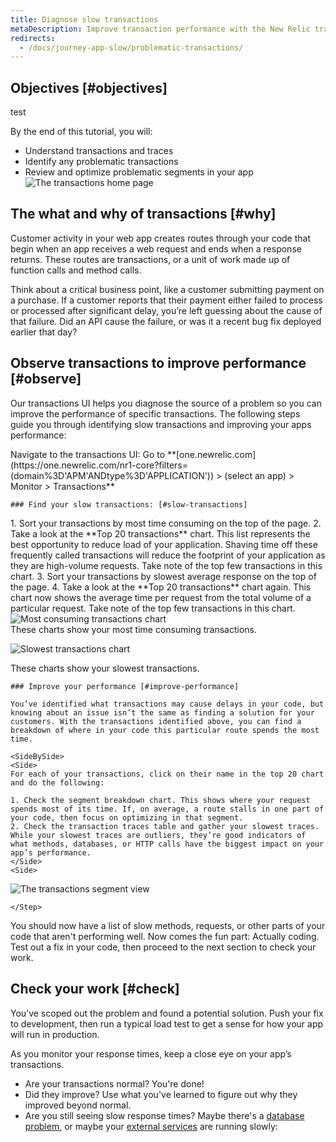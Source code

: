```yaml
---
title: Diagnose slow transactions
metaDescription: Improve transaction performance with the New Relic transactions UI.
redirects:
  - /docs/journey-app-slow/problematic-transactions/
---
```





## Objectives [#objectives]

test

<SideBySide>
    <Side>
By the end of this tutorial, you will:

* Understand transactions and traces
* Identify any problematic transactions
* Review and optimize problematic segments in your app
    </Side>
    <Side>
  <img
  title="Transaction home page"
  alt="The transactions home page"
  src={journeyIntro}
  />
    </Side>
</SideBySide>


## The what and why of transactions [#why]

Customer activity in your web app creates routes through your code that begin when an app receives a web request and ends when a response returns. These routes are transactions, or a unit of work made up of function calls and method calls. 

Think about a critical business point, like a customer submitting payment on a purchase. If a customer reports that their payment either failed to process or processed after significant delay, you’re left guessing about the cause of that failure. Did an API cause the failure, or was it a recent bug fix deployed earlier that day? 

## Observe transactions to improve performance [#observe]

Our transactions UI helps you diagnose the source of a problem so you can improve the performance of specific transactions. The following steps guide you through identifying slow transactions and improving your apps performance:

<Steps>
    <Step>
    Navigate to the transactions UI: Go to **[one.newrelic.com](https://one.newrelic.com/nr1-core?filters=(domain%3D'APM'ANDtype%3D'APPLICATION')) > (select an app) > Monitor > Transactions**
    </Step>
    <Step>

    ### Find your slow transactions: [#slow-transactions]

<SideBySide>
  <Side>
    1. Sort your transactions by most time consuming on the top of the page.
    2. Take a look at the **Top 20 transactions** chart. This list represents the best opportunity to reduce load of your application. Shaving time off these frequently called transactions will reduce the footprint of your application as they are high-volume requests. Take note of the top few transactions in this chart.
    3. Sort your transactions by slowest average response on the top of the page.
    4. Take a look at the **Top 20 transactions** chart again. This chart now shows the average time per request from the total volume of a particular request. Take note of the top few transactions in this chart.
  </Side>
  <Side>
  <img
  title="Most consuming transactions chart"
  alt="Most consuming transactions chart"
  src={journeyConsuming}
  />
<figcaption>
  These charts show your most time consuming transactions. 
</figcaption>

  <img
  title="Slowest transactions chart"
  alt="Slowest transactions chart"
  src={journeySlow}
  />
  <figcaption>
  These charts show your slowest transactions.
</figcaption>
  </Side>
  </SideBySide>
    </Step>
    <Step>

    ### Improve your performance [#improve-performance]

    You’ve identified what transactions may cause delays in your code, but knowing about an issue isn’t the same as finding a solution for your customers. With the transactions identified above, you can find a breakdown of where in your code this particular route spends the most time.

    <SideBySide>
    <Side>
    For each of your transactions, click on their name in the top 20 chart and do the following:

    1. Check the segment breakdown chart. This shows where your request spends most of its time. If, on average, a route stalls in one part of your code, then focus on optimizing in that segment.
    2. Check the transaction traces table and gather your slowest traces. While your slowest traces are outliers, they’re good indicators of what methods, databases, or HTTP calls have the biggest impact on your app’s performance.
    </Side>
    <Side>
  <img
  title="The transaction segment view"
  alt="The transactions segment view"
  src={journeySegment}
  />
    </Side>
</SideBySide>


    </Step>
  <Step>
    You should now have a list of slow methods, requests, or other parts of your code that aren't performing well. Now comes the fun part: Actually coding. Test out a fix in your code, then proceed to the next section to check your work.
  </Step>
</Steps>


## Check your work [#check]

You’ve scoped out the problem and found a potential solution. Push your fix to development, then run a typical load test to get a sense for how your app will run in production. 

As you monitor your response times, keep a close eye on your app’s transactions. 

* Are your transactions normal? You're done!
* Did they improve? Use what you've learned to figure out why they improved beyond normal. 
* Are you still seeing slow response times? Maybe there's a [database problem](/docs/journey-app-slow/slow-database-queries), or maybe your [external services]() are running slowly:

<DocTiles numbered>
  <DocTile title='Prepare to triage your application' path="/docs/journey-app-slow/root-causes" ></DocTile>
  <DocTile title='Identify problematic transactions' label={{text: 'You are here', color: '#FCD672'}} path="/docs/journey-app-slow/problematic-transactions" ></DocTile>
</DocTiles>

<DocTiles>
  <DocTile title='Identify slow database queries' number='3' path="/docs/journey-app-slow/slow-database-queries" ></DocTile>
  <DocTile title='Identify slow external services' number='4' path="/docs/journey-app-slow/external-services" ></DocTile>
  <DocTile title='Create performance benchmarks' number='5' path="/docs/journey-app-slow/create-benchmarks/" ></DocTile>
</DocTiles>

